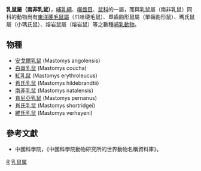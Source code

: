 {{Automatic taxobox
| taxon = Mastomys
| image = Mastomys coucha.jpg
| image_caption = 白鼻乳鼠
| authority = Thomas, 1915
| subdivision_ranks = 物種
| subdivision =見本文
}}

'''乳鼠屬（南非乳鼠）'''，[[哺乳綱|哺乳綱]]、[[囓齒目|囓齒目]]、[[鼠科|鼠科]]的一屬，而與乳鼠屬（南非乳鼠）同科的動物尚有[[東洋硬毛鼠屬|東洋硬毛鼠屬]]（爪哇硬毛鼠）、單齒鼩形鼠屬（單齒鼩形鼠）、瑪氏鼠屬（小瑪氏鼠）、熔岩鼠屬（熔岩鼠）等之數種[[哺乳動物|哺乳動物]]。

==物種==
* [[安戈爾乳鼠|安戈爾乳鼠]] (Mastomys angolensis)
* [[白鼻乳鼠|白鼻乳鼠]] (Mastomys coucha)
* [[紅乳鼠|紅乳鼠]] (Mastomys erythroleucus)
* [[希氏乳鼠|希氏乳鼠]] (Mastomys hildebrandtii)
* [[南非乳鼠|南非乳鼠]] (Mastomys natalensis)
* [[肯尼亞乳鼠|肯尼亞乳鼠]] (Mastomys pernanus)
* [[肖氏乳鼠|肖氏乳鼠]] (Mastomys shortridgei)
* [[維氏乳鼠|維氏乳鼠]] (Mastomys verheyeni)

==參考文獻==
*中國科學院，《中國科學院動物研究所的世界動物名稱資料庫》。

{{Taxonbar|from=Q498708}}

[[Category:鼠亚科|R]]
[[Category:乳鼠属|]]


{{Mammal-stub}}
